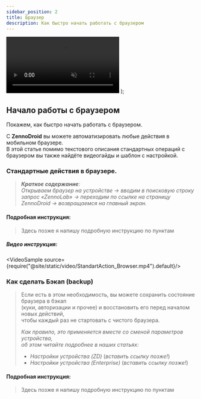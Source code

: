```yaml
---
sidebar_position: 2
title: Браузер
description: Как быстро начать работать с браузером
---
```


  <video controls playsInline muted preload="auto" className='docsVideo'>
    <source src={source} type="video/mp4" />
</video>
);

## Начало работы с браузером

Покажем, как быстро начать работать с браузером.  

С **ZennoDroid** вы можете автоматизировать любые действия в мобильном браузере.  
В этой статье помимо текстового описания стандартных операций с браузером вы также найдёте видеогайды и шаблон с настройкой.  

### Стандартные действия в браузере.

> ***Краткое содержание**:*   
> *Открываем браузер на устройстве → вводим в поисковую строку запрос «ZennoLab» → переходим по ссылке на страницу ZennoDroid → возвращаемся на главный экран.*  

#### Подробная инструкция:  

> Здесь позже я напишу подробную инструкцию по пунктам

##### Видео инструкция:  

<VideoSample source={require("@site/static/video/StandartAction_Browser.mp4").default}/>

### Как сделать Бэкап (backup)  

> Если есть в этом необходимость, вы можете сохранить состояние браузера в бэкап  
> (куки, авторизации и прочее) и восстановить его перед началом новых действий,  
> чтобы каждый раз не стартовать с чистого браузера.  
>
> *Как правило, это применяется вместе со сменой параметров устройства,  
> об этом читайте подробнее в наших статьях:*  
> 
> - *Настройки устройства (ZD)* (*вставить ссылку позже!*)  
> - *Настройки устройства (Enterprise)* (*вставить ссылку позже!*) 

#### Подробная инструкция:  

> Здесь позже я напишу подробную инструкцию по пунктам 
